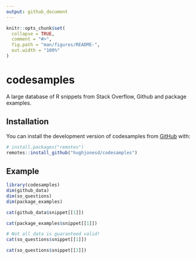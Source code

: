 ```yaml
---
output: github_document
---
```


<!-- README.md is generated from README.Rmd. Please edit that file -->

```r
knitr::opts_chunk$set(
  collapse = TRUE,
  comment = "#>",
  fig.path = "man/figures/README-",
  out.width = "100%"
)
```

# codesamples

<!-- badges: start -->
<!-- badges: end -->

A large database of R snippets from Stack Overflow, Github and 
package examples.


## Installation

You can install the development version of codesamples from [GitHub](https://github.com/) with:

``` r
# install.packages("remotes")
remotes::install_github("hughjonesd/codesamples")
```

## Example

```r
library(codesamples)
dim(github_data)
dim(so_questions)
dim(package_examples)

cat(github_data$snippet[[1]])

cat(package_examples$snippet[[1]])

# Not all data is guaranteed valid!
cat(so_questions$snippet[[1]])

cat(so_questions$snippet[[2]])

```
